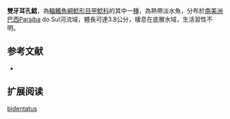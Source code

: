 {{Speciesbox
| name = 雙牙耳孔鯰
| image = 
| image_width = 250px
| image_caption = 
| status = NE
| status_system = IUCN3.1
| genus = Parotocinclus
| species = bidentatus
| authority = Gauger & Buckup, 2005
| synonyms = 
}}

'''雙牙耳孔鯰'''，為[[輻鰭魚綱|輻鰭魚綱]][[鯰形目|鯰形目]][[甲鯰科|甲鯰科]]的其中一[[種|種]]，為熱帶淡水魚，分布於[[南美洲|南美洲]][[巴西|巴西]]Paraíba do Sul河流域，體長可達3.8公分，棲息在底層水域，生活習性不明。

==参考文献==
*{{FishBase_species|genus=Parotocinclus|species=bidentatus|year=2014|month=12}}

== 扩展阅读 ==
{{refbegin}}
{{wikispecies-inline|Parotocinclus bidentatus|雙牙耳孔鯰}}
{{refend}}
{{Taxonbar|from=Q5896121}}

[[Category:耳孔鯰屬|bidentatus]]